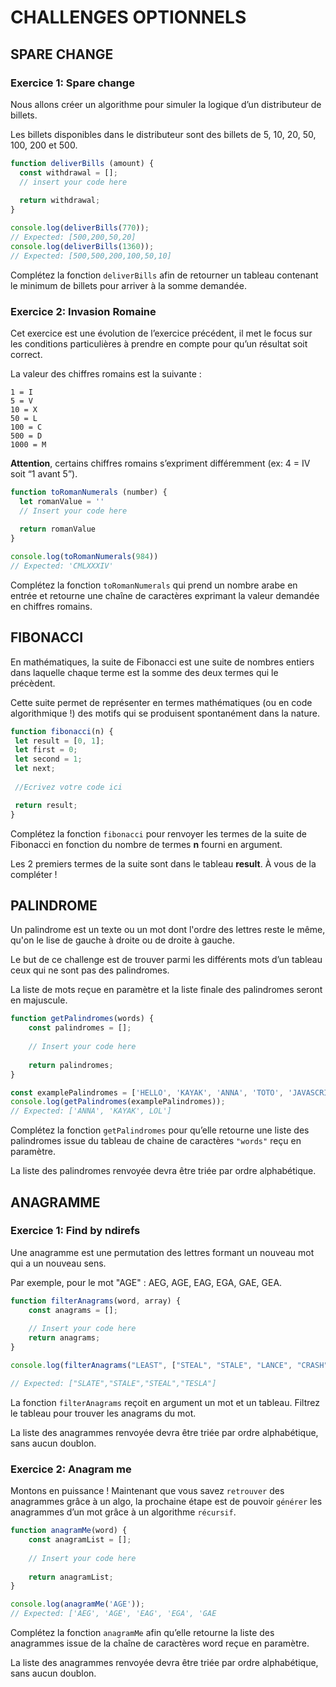 # CHALLENGES OPTIONNELS

## SPARE CHANGE

### Exercice 1: Spare change

Nous allons créer un algorithme pour simuler la logique d’un distributeur de billets.

Les billets disponibles dans le distributeur sont des billets de 5, 10, 20, 50, 100, 200 et 500.

```js
function deliverBills (amount) {
  const withdrawal = [];
  // insert your code here
  
  return withdrawal;
}

console.log(deliverBills(770)); 
// Expected: [500,200,50,20]
console.log(deliverBills(1360));
// Expected: [500,500,200,100,50,10]
```
Complétez la fonction ```deliverBills``` afin de retourner un tableau contenant le minimum de billets pour arriver à la somme demandée. 

### Exercice 2: Invasion Romaine

Cet exercice est une évolution de l’exercice précédent, il met le focus sur les conditions particulières à prendre en compte pour qu’un résultat soit correct.

La valeur des chiffres romains est la suivante :

```
1 = I
5 = V
10 = X
50 = L
100 = C
500 = D
1000 = M
```
**Attention**, certains chiffres romains s’expriment différemment (ex: 4 = IV soit “1 avant 5”).

```js
function toRomanNumerals (number) {
  let romanValue = ''
  // Insert your code here
  
  return romanValue
}

console.log(toRomanNumerals(984)) 
// Expected: 'CMLXXXIV'
```

Complétez la fonction ```toRomanNumerals``` qui prend un nombre arabe en entrée et retourne une chaîne de caractères 
exprimant la valeur demandée en chiffres romains. 

## FIBONACCI

En mathématiques, la suite de Fibonacci est une suite de nombres entiers dans laquelle chaque terme est la somme des deux termes qui le précèdent.

Cette suite permet de représenter en termes mathématiques (ou en code algorithmique !) des motifs qui se produisent spontanément dans la nature.

```js
function fibonacci(n) {
 let result = [0, 1];
 let first = 0;
 let second = 1;
 let next;
  
 //Ecrivez votre code ici

 return result;
}
```
Complétez la fonction ```fibonacci``` pour renvoyer les termes de la suite de Fibonacci en fonction du nombre de termes **n** fourni en argument.

Les 2 premiers termes de la suite sont dans le tableau **result**. À vous de la compléter !

## PALINDROME

Un palindrome est un texte ou un mot dont l'ordre des lettres reste le même, qu'on le lise de gauche à droite ou de droite à gauche.

Le but de ce challenge est de trouver parmi les différents mots d’un tableau ceux qui ne sont pas des palindromes.

La liste de mots reçue en paramètre et la liste finale des palindromes seront en majuscule.

```js
function getPalindromes(words) {
    const palindromes = [];
    
    // Insert your code here
    
    return palindromes;
}

const examplePalindromes = ['HELLO', 'KAYAK', 'ANNA', 'TOTO', 'JAVASCRIPT','LOL', "MODEM"];
console.log(getPalindromes(examplePalindromes));
// Expected: ['ANNA', 'KAYAK', LOL']
```

Complétez la fonction ```getPalindromes``` pour qu’elle retourne une liste des palindromes issue du tableau de chaine de caractères ```"words"``` reçu en paramètre.

La liste des palindromes renvoyée devra être triée par ordre alphabétique.

## ANAGRAMME

### Exercice 1: Find by ndirefs

Une anagramme est une permutation des lettres formant un nouveau mot qui a un nouveau sens.

Par exemple, pour le mot "AGE" : AEG, AGE, EAG, EGA, GAE, GEA.

```js
function filterAnagrams(word, array) {
    const anagrams = [];
    
    // Insert your code here
    return anagrams;
}

console.log(filterAnagrams("LEAST", ["STEAL", "STALE", "LANCE", "CRASH", "SLATE", "ROAST", "TESLA"]));

// Expected: ["SLATE","STALE","STEAL","TESLA"]
```

La fonction ```filterAnagrams``` reçoit en argument un mot et un tableau. Filtrez le tableau pour trouver les anagrams du mot.

La liste des anagrammes renvoyée devra être triée par ordre alphabétique, sans aucun doublon.

### Exercice 2: Anagram me

Montons en puissance ! Maintenant que vous savez ```retrouver``` des anagrammes grâce à un algo, 
la prochaine étape est de pouvoir ```générer``` les anagrammes d’un mot grâce à un algorithme ```récursif```.

```js
function anagramMe(word) {
    const anagramList = [];
    
    // Insert your code here
    
    return anagramList;
}

console.log(anagramMe('AGE'));
// Expected: ['AEG', 'AGE', 'EAG', 'EGA', 'GAE
```
Complétez la fonction ```anagramMe``` afin qu’elle retourne la liste des anagrammes issue de la chaîne de caractères word reçue en paramètre.

La liste des anagrammes renvoyée devra être triée par ordre alphabétique, sans aucun doublon.